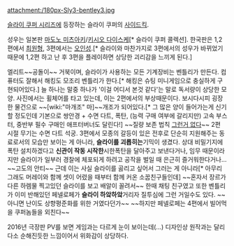 attachment:/180px-Sly3-bentley3.jpg

[[슬라이 쿠퍼 시리즈]]에 등장하는 슬라이 쿠퍼의 [[사이드킥]].

성우는 일본판 [[마도노 미츠아키]]/[[키시오 다이스케]][* 슬라이 쿠퍼 콜렉션]. 한국판은 1,2편에서 [[최원형]], 3편에서는 [[오인성]].[* 슬라이와 마찬가지로 3편에서의 성우가 바뀌었기 때문에 1,2편 하고 난 후 3편을 플레이하면 상당한 괴리감을 느끼게 된다.]

엘리트~~공돌이~~ 거북이며, 슬라이가 사용하는 모든 기계장비는 벤틀리가 만든다. 컴퓨터도 잘해서 해킹도 모조리 벤틀리가 한다.[* 해킹은 슈팅 미니게임으로 충실하게 구현되어있다.] 늘 하나는 말중 하나가 '이걸 어디서 본것 같다'는 말로 독서량이 상당한 모양. 사진에서는 휠체어를 타고 있는데, 이는 2편에서의 부상때문이다. 보시다시피 굉장한 물건으로 ~~[wiki:"마개조" 마]~~개조가 되어있다.[* 그 많은 양이 들어가는게 신기할 정도인데 기본으로 쌍안경 + 수면 다트, 폭탄, (능력 구매 여부에 갈리지만) 고속 부스터, 중반부 필수 구매인 애프터버너도 달린다!] ~~질량 보존 법칙 [[그런거 없다]]~~ 2편 시절 무기는 수면 다트 석궁. 3편에서 모종의 갈등이 있은 전후로 단순히 지원해주는 동료로서의 모습만 보이는 게 아니라, '''슬라이를 괴롭히는'''기믹이 생겼다. 상대 비밀기지에 폭탄 설치하겠다고 '''신관이 작동 시작한'''시한폭탄을 달아주고 보낸다거나, 임무 때문이라지만 슬라이가 일부러 경찰에 체포되게 하려고 공작을 벌일 때 은근히 즐거워한다거나…~~고도의 안티~~ 근데 이는 사실 슬라이를 곯리고 싶어서 그러는 게 아니라[* 아무리 그래도 머레이와 함께 셋이 어렸을 때부터 함께 커온 소꿉친구들인데] ~~혼자서 장르가 다른 하렘물 찍고있던 슬라이를 보고 배알이 꼴려서~~ 한때 채팅 친구였고 또한 벤틀리가 이미 반해있던 페넬로페가 '''슬라이 하앜하앜'''거리자 질투심에 그런 거일수도 있다. ~~아니면 난이도 상향평준화를 위한 거였다던가~~ ~~하지만 페넬로페는 4편에서 빌어먹을 쿠퍼놈들을 외친다~~

2016년 극장판 PV를 보면 게임과는 다르게 눈이 보이는데(...) 디자인상 원작과는 달리 다소 순해진듯한 느낌이어서 위화감이 상당하다. 
